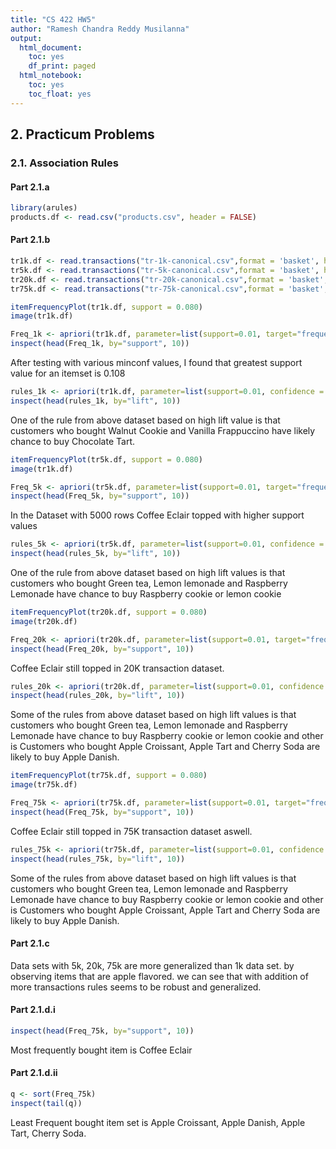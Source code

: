 ```yaml
---
title: "CS 422 HW5"
author: "Ramesh Chandra Reddy Musilanna"
output:
  html_document:
    toc: yes
    df_print: paged
  html_notebook:
    toc: yes
    toc_float: yes
---
```


## 2. Practicum Problems

### 2.1. Association Rules

#### Part 2.1.a
```r
library(arules)
products.df <- read.csv("products.csv", header = FALSE)
```

#### Part 2.1.b

```r
tr1k.df <- read.transactions("tr-1k-canonical.csv",format = 'basket', header = FALSE, sep = ',')
tr5k.df <- read.transactions("tr-5k-canonical.csv",format = 'basket', header = FALSE, sep = ',')
tr20k.df <- read.transactions("tr-20k-canonical.csv",format = 'basket', header = FALSE, sep = ',')
tr75k.df <- read.transactions("tr-75k-canonical.csv",format = 'basket', header = FALSE, sep = ',')
```

```r

itemFrequencyPlot(tr1k.df, support = 0.080)
image(tr1k.df)
```

```r
Freq_1k <- apriori(tr1k.df, parameter=list(support=0.01, target="frequent itemsets"))
inspect(head(Freq_1k, by="support", 10))
```

<p>
After testing with various minconf values, I found that greatest support value for an itemset is 0.108
</p>
 
```r
rules_1k <- apriori(tr1k.df, parameter=list(support=0.01, confidence = 0.99, target="rules"))
inspect(head(rules_1k, by="lift", 10))
```

<p>
One of the rule from above dataset based on high lift value is that customers who bought Walnut Cookie and Vanilla Frappuccino have likely chance to buy Chocolate Tart.
</p>
  
```r
itemFrequencyPlot(tr5k.df, support = 0.080)
image(tr1k.df)
```
  
```r
Freq_5k <- apriori(tr5k.df, parameter=list(support=0.01, target="frequent itemsets"))
inspect(head(Freq_5k, by="support", 10))
```

In the Dataset with 5000 rows Coffee Eclair topped with higher support values

```r
rules_5k <- apriori(tr5k.df, parameter=list(support=0.01, confidence = 0.99, target="rules"))
inspect(head(rules_5k, by="lift", 10))
```

<p>
One of the rule from above dataset based on high lift values is that customers who bought Green tea, Lemon lemonade and Raspberry Lemonade have chance to buy Raspberry cookie or lemon cookie
</p>
  
```r
itemFrequencyPlot(tr20k.df, support = 0.080)
image(tr20k.df)
```

 
  
```r
Freq_20k <- apriori(tr20k.df, parameter=list(support=0.01, target="frequent itemsets"))
inspect(head(Freq_20k, by="support", 10))
```

 
  
<p>
Coffee Eclair still topped in 20K transaction dataset.
</p>
  
   
  
```r
rules_20k <- apriori(tr20k.df, parameter=list(support=0.01, confidence = 0.99, target="rules"))
inspect(head(rules_20k, by="lift", 10))
```

 
  
<p>
Some of the rules from above dataset based on high lift values is that customers who bought Green tea, Lemon lemonade and Raspberry Lemonade have chance to buy Raspberry cookie or lemon cookie and other is Customers who bought Apple Croissant, Apple Tart and Cherry Soda are likely to buy Apple Danish.
</p>
  
   
  
```r
itemFrequencyPlot(tr75k.df, support = 0.080)
image(tr75k.df)
```

 
  
```r
Freq_75k <- apriori(tr75k.df, parameter=list(support=0.01, target="frequent itemsets"))
inspect(head(Freq_75k, by="support", 10))
```

 <p>
Coffee Eclair still topped in 75K transaction dataset aswell.
</p>
  

   
  
```r
rules_75k <- apriori(tr75k.df, parameter=list(support=0.01, confidence = 0.99, target="rules"))
inspect(head(rules_75k, by="lift", 10))
```

 
<p>
Some of the rules from above dataset based on high lift values is that customers who bought Green tea, Lemon lemonade and Raspberry Lemonade have chance to buy Raspberry cookie or lemon cookie and other is Customers who bought Apple Croissant, Apple Tart and Cherry Soda are likely to buy Apple Danish.
</p>

#### Part 2.1.c
<p>
Data sets with 5k, 20k, 75k are more generalized than 1k data set. 
by observing items that are apple flavored. we can see that with addition of more transactions rules seems to be robust and generalized.
</p>


#### Part 2.1.d.i
```r
inspect(head(Freq_75k, by="support", 10))
```
<p>
Most frequently bought item is Coffee Eclair
</p>

#### Part 2.1.d.ii
```r
q <- sort(Freq_75k)
inspect(tail(q))
```
<p>
Least Frequent bought item set is Apple Croissant, Apple Danish, Apple Tart, Cherry Soda.
</p>